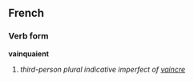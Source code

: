 ==French==
===Verb form===
'''vainquaient'''

# ''third-person plural indicative imperfect of [[vaincre]]''